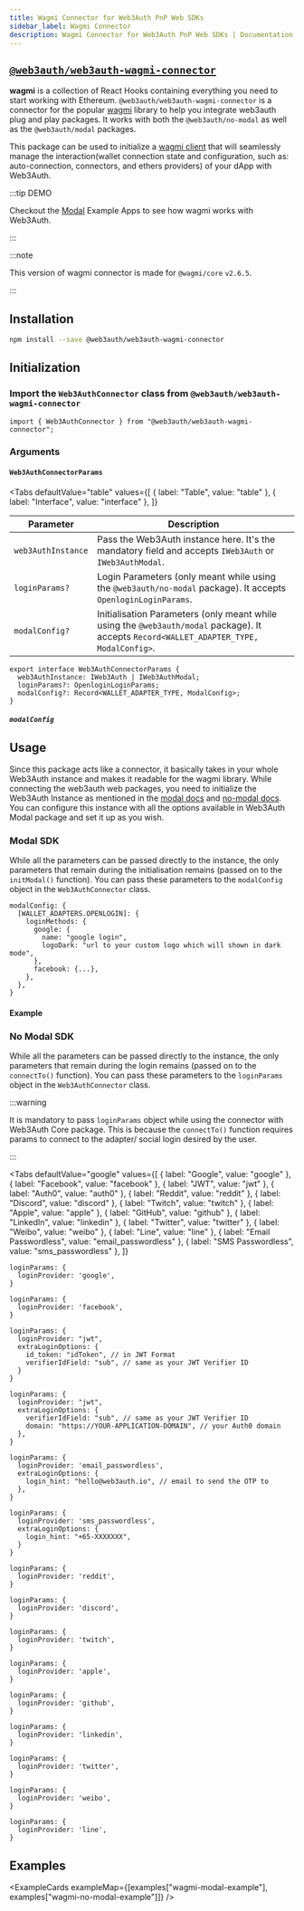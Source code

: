 ```yaml
---
title: Wagmi Connector for Web3Auth PnP Web SDKs
sidebar_label: Wagmi Connector
description: Wagmi Connector for Web3Auth PnP Web SDKs | Documentation - Web3Auth
---
```



## [`@web3auth/web3auth-wagmi-connector`](https://npmjs.com/package/@web3auth/web3auth-wagmi-connector)

**wagmi** is a collection of React Hooks containing everything you need to start working with
Ethereum. `@web3auth/web3auth-wagmi-connector` is a connector for the popular
[wagmi](https://github.com/tmm/wagmi) library to help you integrate web3auth plug and play packages.
It works with both the `@web3auth/no-modal` as well as the `@web3auth/modal` packages.

This package can be used to initialize a [wagmi client](https://wagmi.sh) that will seamlessly
manage the interaction(wallet connection state and configuration, such as: auto-connection,
connectors, and ethers providers) of your dApp with Web3Auth.

:::tip DEMO

Checkout the
[Modal](https://github.com/Web3Auth/web3auth-pnp-examples/tree/main/web-modal-sdk/wagmi-examples)
Example Apps to see how wagmi works with Web3Auth.

:::

:::note

This version of wagmi connector is made for `@wagmi/core` `v2.6.5`.

:::

## Installation

```bash npm2yarn
npm install --save @web3auth/web3auth-wagmi-connector
```

## Initialization

### Import the `Web3AuthConnector` class from `@web3auth/web3auth-wagmi-connector`

```tsx
import { Web3AuthConnector } from "@web3auth/web3auth-wagmi-connector";
```

### Arguments

#### `Web3AuthConnectorParams`

<Tabs
  defaultValue="table"
  values={[
    { label: "Table", value: "table" },
    { label: "Interface", value: "interface" },
  ]}
>

<TabItem value="table">

| Parameter          | Description                                                                                                                              |
| ------------------ | ---------------------------------------------------------------------------------------------------------------------------------------- |
| `web3AuthInstance` | Pass the Web3Auth instance here. It's the mandatory field and accepts `IWeb3Auth` or `IWeb3AuthModal`.                                   |
| `loginParams?`     | Login Parameters (only meant while using the `@web3auth/no-modal` package). It accepts `OpenloginLoginParams`.                           |
| `modalConfig?`     | Initialisation Parameters (only meant while using the `@web3auth/modal` package). It accepts `Record<WALLET_ADAPTER_TYPE, ModalConfig>`. |

</TabItem>

<TabItem value="interface">

```tsx
export interface Web3AuthConnectorParams {
  web3AuthInstance: IWeb3Auth | IWeb3AuthModal;
  loginParams?: OpenloginLoginParams;
  modalConfig?: Record<WALLET_ADAPTER_TYPE, ModalConfig>;
}
```

</TabItem>

</Tabs>

##### `modalConfig`

<ModalConfig />

## Usage

Since this package acts like a connector, it basically takes in your whole Web3Auth instance and
makes it readable for the wagmi library. While connecting the web3auth web packages, you need to
initialize the Web3Auth Instance as mentioned in the [modal docs](/sdk/pnp/web/modal/initialize) and
[no-modal docs](/sdk/pnp/web/no-modal/initialize). You can configure this instance with all the
options available in Web3Auth Modal package and set it up as you wish.

### Modal SDK

While all the parameters can be passed directly to the instance, the only parameters that remain
during the initialisation remains (passed on to the `initModal()` function). You can pass these
parameters to the `modalConfig` object in the `Web3AuthConnector` class.

```tsx
modalConfig: {
  [WALLET_ADAPTERS.OPENLOGIN]: {
    loginMethods: {
      google: {
        name: "google login",
        logoDark: "url to your custom logo which will shown in dark mode",
      },
      facebook: {...},
    },
  },
}
```

#### Example

### No Modal SDK

While all the parameters can be passed directly to the instance, the only parameters that remain
during the login remains (passed on to the `connectTo()` function). You can pass these parameters to
the `loginParams` object in the `Web3AuthConnector` class.

:::warning

It is mandatory to pass `loginParams` object while using the connector with Web3Auth Core package.
This is because the `connectTo()` function requires params to connect to the adapter/ social login
desired by the user.

:::

<Tabs
  defaultValue="google"
  values={[
    { label: "Google", value: "google" },
    { label: "Facebook", value: "facebook" },
    { label: "JWT", value: "jwt" },
    { label: "Auth0", value: "auth0" },
    { label: "Reddit", value: "reddit" },
    { label: "Discord", value: "discord" },
    { label: "Twitch", value: "twitch" },
    { label: "Apple", value: "apple" },
    { label: "GitHub", value: "github" },
    { label: "LinkedIn", value: "linkedin" },
    { label: "Twitter", value: "twitter" },
    { label: "Weibo", value: "weibo" },
    { label: "Line", value: "line" },
    { label: "Email Passwordless", value: "email_passwordless" },
    { label: "SMS Passwordless", value: "sms_passwordless" },
  ]}
>

<TabItem value="google">

```tsx
loginParams: {
  loginProvider: 'google',
}
```

</TabItem>
<TabItem value="facebook">

```tsx
loginParams: {
  loginProvider: 'facebook',
}
```

</TabItem>
<TabItem value="jwt">

```tsx
loginParams: {
  loginProvider: "jwt",
  extraLoginOptions: {
    id_token: "idToken", // in JWT Format
    verifierIdField: "sub", // same as your JWT Verifier ID
  }
}
```

</TabItem>
<TabItem value="auth0">

```tsx
loginParams: {
  loginProvider: "jwt",
  extraLoginOptions: {
    verifierIdField: "sub", // same as your JWT Verifier ID
    domain: "https://YOUR-APPLICATION-DOMAIN", // your Auth0 domain
  },
}
```

</TabItem>
<TabItem value="email_passwordless">

```tsx
loginParams: {
  loginProvider: 'email_passwordless',
  extraLoginOptions: {
    login_hint: "hello@web3auth.io", // email to send the OTP to
  },
}
```

</TabItem>
<TabItem value="sms_passwordless">

```tsx
loginParams: {
  loginProvider: 'sms_passwordless',
  extraLoginOptions: {
    login_hint: "+65-XXXXXXX",
  }
}
```

</TabItem>
<TabItem value="reddit">

```tsx
loginParams: {
  loginProvider: 'reddit',
}
```

</TabItem>
<TabItem value="discord">

```tsx
loginParams: {
  loginProvider: 'discord',
}
```

</TabItem>
<TabItem value="twitch">

```tsx
loginParams: {
  loginProvider: 'twitch',
}
```

</TabItem>
<TabItem value="apple">

```tsx
loginParams: {
  loginProvider: 'apple',
}
```

</TabItem>
<TabItem value="github">

```tsx
loginParams: {
  loginProvider: 'github',
}
```

</TabItem>
<TabItem value="linkedin">

```tsx
loginParams: {
  loginProvider: 'linkedin',
}
```

</TabItem>
<TabItem value="twitter">

```tsx
loginParams: {
  loginProvider: 'twitter',
}
```

</TabItem>
<TabItem value="weibo">

```tsx
loginParams: {
  loginProvider: 'weibo',
}
```

</TabItem>
<TabItem value="line">

```tsx
loginParams: {
  loginProvider: 'line',
}
```

</TabItem>

</Tabs>

## Examples

<ExampleCards exampleMap={[examples["wagmi-modal-example"], examples["wagmi-no-modal-example"]]} />

